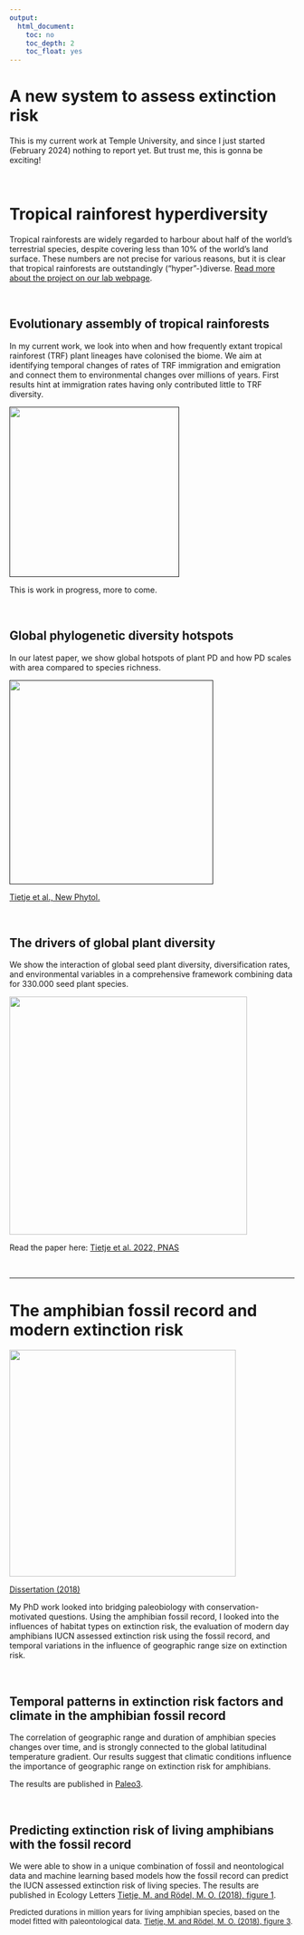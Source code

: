 ```yaml
---
output:
  html_document:
    toc: no
    toc_depth: 2
    toc_float: yes
---
```


# A new system to assess extinction risk
This is my current work at Temple University, and since I just started (February 2024) nothing to report yet. But trust me, this is gonna be exciting!

<br>

# Tropical rainforest hyperdiversity
Tropical rainforests are widely regarded to harbour about half of the world's terrestrial species, despite covering less than 10% of the world's land surface. These numbers are not precise for various reasons, but it is clear that tropical rainforests are outstandingly ("hyper"-)diverse. [Read more about the project on our lab webpage](https://peb-group.net/trf).


<br>

## Evolutionary assembly of tropical rainforests

In my current work, we look into when and how frequently extant tropical rainforest (TRF) plant lineages have colonised the biome. We aim at identifying temporal changes of rates of TRF immigration and emigration and connect them to environmental changes over millions of years. First results hint at immigration rates having only contributed little to TRF diversity.

<div class = "containerfig">
<a href = "">
  <img src="Bisse_average_model.png" width="300">
      <!-- <div class="title"-->

</a>
</div>

This is work in progress, more to come.

<br>


## Global phylogenetic diversity hotspots

In our latest paper, we show global hotspots of plant PD and how PD scales with area compared to species richness.


<div class = "containerfig">
<a href = "">
  <img src="PD_map.png" width="360">
      <!-- <div class="title"-->

</a>
</div>
  [Tietje et al., New Phytol.](https://doi.org/10.1111/nph.19151)

<br>


## The drivers of global plant diversity

We show the interaction of global seed plant diversity, diversification rates, and environmental variables in a comprehensive framework combining data for 330.000 seed plant species.

<div class = "containerfig">
<a href = "https://doi.org/10.1073/pnas.2120662119">
  <img src="GlobalDrivers.png" width="420">
      <!-- <div class="title"-->
          
</a>
</div>

Read the paper here: [Tietje et al. 2022, PNAS](https://www.pnas.org/doi/full/10.1073/pnas.2120662119)

<!-- <div style="width:100%"> -->
<!-- ![](global_maps_178.png)  -->
<!-- </div> -->

<!-- <p><font size="2"> -->
<!-- Global maps for species richness (A) and diversification rates (mean root distance, B) [Tietje et al. (2022), Fig 1](https://www.pnas.org/doi/full/10.1073/pnas.2120662119). -->
<!-- </font></p> -->


<br>

---------------------------------------------------

# The amphibian fossil record and modern extinction risk
<div class = "containerfig">
<a href = "https://doi.org/10.18452/19728">
  <img src="frog_threats.png" width="400">
      <!-- <div class="title"-->
          
</a>
</div>
[Dissertation (2018)](https://www.pnas.org/doi/full/10.1073/pnas.2120662119)

My PhD work looked into bridging paleobiology with conservation-motivated questions. Using the amphibian fossil record, I looked into the influences of habitat types on extinction risk, the evaluation of modern day amphibians IUCN assessed extinction risk using the fossil record, and temporal variations in the influence of geographic range size on extinction risk.

<br>

## Temporal patterns in extinction risk factors and climate in the amphibian fossil record
The correlation of geographic range and duration of amphibian species changes over time, and is strongly connected to the global latitudinal temperature gradient. Our results suggest that climatic conditions influence the importance of geographic range on extinction risk for amphibians.

The results are published in [Paleo3](https://doi.org/10.1016/j.palaeo.2019.109414).


<!-- ### Literature -->

<!-- 1. Warren, R., et al. "Quantifying the benefit of early climate change mitigation in avoiding biodiversity loss."  -->
<!-- Nature Climate Change 3.7 (2013): 678‐682.  -->
<!-- 2. Stuart, S. N., et al. "Status and trends of amphibian declines and extinctions worldwide." Science 306.5702  -->
<!-- (2004): 1783‐1786.  -->
<!-- 3. Tietje, M., Rödel, M. O., & Schobben, M. (2020). The effect of geographic range and climate on extinction risk in the deep-time amphibian fossil record. Palaeogeography, Palaeoclimatology, Palaeoecology, 537, 109414. -->
<!-- 3. Tietje, M., Rödel, M.-O., Schobben, M. (2020). The effect of geographic range and climate on extinction risk in the deep-time amphibian fossil record. [Palaeogeography, Palaeoclimatology, Palaeoecology.](https://doi.org/10.1016/j.palaeo.2019.109414) -->

<br>

## Predicting extinction risk of living amphibians with the fossil record

We were able to show in a unique combination of fossil and neontological data and machine learning based models how the fossil record can predict the IUCN assessed extinction risk of living species. The results are published in Ecology Letters [Tietje, M. and Rödel, M. O. (2018), figure 1](https://doi.org/10.1111/ele.13080).


<!-- <div class="row"> -->
<!--   <div class="column left" style="background-color:#FFFFFF;"> -->
<!--     <img src="model_framework.jpg" width=380px> -->
<!--   </div> -->

<!--   <div class="column right" style="background-color:#FFFFFF;"> -->
<!--     <img src="figure3ELE.png" width=380px> -->
<!--     </div> -->
<!-- </div> -->
  
<!--  <img src="model_framework.jpg" alt="Model framework" class="center" width=200px>
<!-- <div style="width:200px; height=100px; class=center"> -->
<!-- ![](model_framework.jpg)  -->
<!-- </div> 

<p><font size="2">
Model framework for the study. [Tietje, M. and Rödel, M. O. (2018), figure 1](https://doi.org/10.1111/ele.13080).
</font></p> -->


<!-- <div style="width:300px; height=100px"> -->
<!-- ![](figure3ELE.png)  -->
<!-- </div> -->

<p><font size="2">
Predicted durations in million years for living amphibian species, based on the model fitted with paleontological data. [Tietje, M. and Rödel, M. O. (2018), figure 3](https://doi.org/10.1111/ele.13080).
</font></p>




